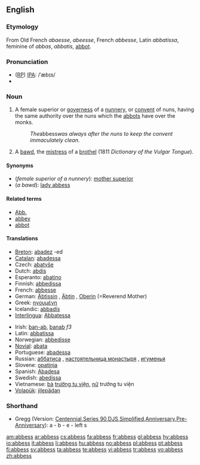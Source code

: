 == English ==
{{Wikisource1911Enc|Abbess}}
{{wikipedia}}

=== Etymology ===
From Old French ''abaesse'', ''abeesse'', French ''abbesse'', Latin ''abbatissa'', feminine of ''abbas'', ''abbatis'', [[abbot]].

=== Pronunciation ===
* ([[RP]]) [[IPA]]: /ˈæbɪs/
* {{audio|en-us-abbess.ogg|Audio (US)}}

=== Noun ===
{{en-noun|es}}

# A female superior or [[governess]] of a [[nunnery]], or [[convent]] of nuns, having the same authority over the nuns which the [[abbots]] have over the monks.
#: ''The ''abbess'' was always after the nuns to keep the convent immaculately clean.''
# {{1811}} A [[bawd]], the [[mistress]] of a [[brothel]] (1811 ''Dictionary of the Vulgar Tongue'').

==== Synonyms ====
* (''female superior of a nunnery''): [[mother superior]]
* (''a bawd''): [[lady abbess]]

==== Related terms ====
* [[Abb.]]
* [[abbey]]
* [[abbot]]

==== Translations ====
{{trans-top|female superior of a nunnery}}
* [[Breton]]: [[abadez]] {{f}} -ed {{p}}
* [[Catalan]]: [[abadessa]] {{f}}
* Czech: [[abatyše]] {{f}}
* Dutch: [[abdis]]
* Esperanto: [[abatino]]
* Finnish: [[abbedissa]]
* French: [[abbesse]] {{f}}
* German: [[Äbtissin]] {{f}}, [[Äbtin]] {{f}}, [[Oberin]] {{f}} (=Reverend Mother)
* Greek: [[ηγουμένη]]
* Icelandic: [[abbadís]] {{f}}
* [[Interlingua]]: [[Abbatessa]]
{{trans-mid}}
* Irish: [[ban-ab]], [[banab]] ''f3''
* Latin: [[abbatissa]]
* Norwegian: [[abbedisse]]
* [[Novial]]: [[abata]]
* Portuguese: [[abadessa]]
* Russian: [[аббатиса]] {{f}}, [[настоятельница монастыря]] {{f}}, [[игуменья]] {{f}}
* Slovene: [[opatinja]] {{f}}
* Spanish: [[abadesa|Abadesa]]
* Swedish: [[abedissa]]
* Vietnamese: [[bà]] [[trưởng tu viện]], [[nữ]] trưởng tu viện
* [[Volapük]]: [[jilepädan]]
{{trans-bottom}}

=== Shorthand ===
* Gregg (Version: [http://en.wikipedia.org/wiki/Gregg_Shorthand#Centennial_Gregg_Shorthand Centennial],[http://en.wikipedia.org/wiki/Gregg_Shorthand#Series_90_Gregg_Shorthand Series 90],[http://en.wikipedia.org/wiki/Gregg_Shorthand#Diamond_Jubilee_Gregg_Shorthand  DJS],[http://en.wikipedia.org/wiki/Gregg_Shorthand#Simplified_Gregg_Shorthand Simplified],[http://en.wikipedia.org/wiki/Gregg_Shorthand#Anniversary_Gregg_Shorthand Anniversary],[http://en.wikipedia.org/wiki/Gregg_Shorthand#Pre-Anniversary_Gregg_Shorthand Pre-Anniversary]): a - b - e - left s

[[am:abbess]]
[[ar:abbess]]
[[cs:abbess]]
[[fa:abbess]]
[[fr:abbess]]
[[gl:abbess]]
[[hy:abbess]]
[[io:abbess]]
[[it:abbess]]
[[li:abbess]]
[[hu:abbess]]
[[no:abbess]]
[[pl:abbess]]
[[pt:abbess]]
[[fi:abbess]]
[[sv:abbess]]
[[ta:abbess]]
[[te:abbess]]
[[vi:abbess]]
[[tr:abbess]]
[[vo:abbess]]
[[zh:abbess]]